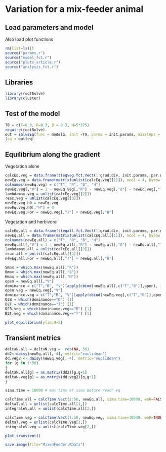 <!-- # --- -->
<!-- # title: "Main analysis" -->
<!-- # author: "Isabelle Boulangeat" -->
<!-- # date: "02/05/2018" -->
<!-- # output:  -->
<!-- #   html_document: -->
<!-- #       keep_md: yes -->
<!-- #       theme: cosmo -->
<!-- #       highlight: tango -->
<!-- #       number_sections: true -->
<!-- #       toc: true -->
<!-- # --- -->

<!-- library(rmarkdown) -->
<!-- library(knitr) -->
<!-- knit("MixedFeeder.Rmd", "MixedFeeder.md") -->


# Variation for a mix-feeder animal


## Load parameters and model

Also load plot functions
```r
rm(list=ls())
source("params.r")
source("model_fct.r")
source("plots_article.r")
source("analysis_fct.r")
```

## Libraries

```r
library(rootSolve)
library(cluster)
```


## Test of the model

```r
T0 = c(T=0.3, R=0.3, B = 0.3, H=5*375)
require(rootSolve)
out = solveEq(func = modelG, init =T0, parms = init.params, maxsteps = 10000)
(eq = out$eq)
```

## Equilibrium along the gradient

Vegetation alone

```r
calcEq.veg = data.frame(t(eqveg.fct.Vect(1:grad.div, init.params, par.name, par.clim)))
newEq.veg = data.frame(matrix(unlist(calcEq.veg[[1]]), ncol = 4, byrow = T))
colnames(newEq.veg) = c("T", "R", "B", "H")
newEq.veg[,"V"] = 1 - newEq.veg[,"R"] - newEq.veg[,"B"] - newEq.veg[,"T"]
lambdamax.veg = unlist(calcEq.veg[[2]])
reac.veg = unlist(calcEq.veg[[3]])
newEq.veg.h0 = newEq.veg
newEq.veg.h0[,"H"] = 0
newEq.veg.For = newEq.veg[,"T"] + newEq.veg[,"B"]
```

Vegetation and herbivore

```r
calcEq.all = data.frame(t(eqall.fct.Vect(1:grad.div, init.params, par.name, par.clim, modelG)))
newEq.all = data.frame(matrix(unlist(calcEq.all[[1]]), ncol = 4, byrow = T))
colnames(newEq.all) = c("T", "R", "B", "H")
newEq.all[,"V"] = 1 - newEq.all[,"R"] - newEq.all[,"B"] - newEq.all[,"T"]
lambdamax.all = unlist(calcEq.all[[3]])
reac.all = unlist(calcEq.all[[4]])
newEq.all.For = newEq.all[,"T"] + newEq.all[,"B"]

Smax = which.max(newEq.all[,"R"])
Bmax = which.max(newEq.all[,"B"])
Hmax = which.max(newEq.all[,"H"])
open = newEq.all[,"V"]
dominance = c("T","B", "V")[apply(cbind(newEq.all[,c("T","B")],open), 1, which.max)]
open.veg = newEq.veg[,"V"]
dominance.veg = c("T","B", "V")[apply(cbind(newEq.veg[,c("T","B")],open.veg), 1, which.max)]
O2B = which(dominance=="B") [1]
B2T = which(dominance=="T") [1]
O2B.veg = which(dominance.veg=="B") [1]
B2T.veg = which(dominance.veg=="T") [1]
```


```r
plot_equilibrium(ylim.H=5)
```

## Transient metrics


```r
deltaN.all = deltaN.veg =  rep(NA, 50)
dd2<-daisy(newEq.all[,-4], metric="euclidean")
dd.veg2 <- daisy(newEq.veg[,-4], metric="euclidean")
for (g in 1:50)
{
deltaN.all[g] = as.matrix(dd2)[g,g+1]
deltaN.veg[g] = as.matrix(dd.veg2)[g,g+1]
}

simu.time = 10000 # max time of simu before reach eq

calcTime.all = calcTime.Vect(1:50, newEq.all, simu.time=10000, woH=FALSE,init.params=init.params, model=modelG)
deltaT.all = unlist(calcTime.all[1,])
integraleV.all = unlist(calcTime.all[2,]) 

calcTime.veg = calcTime.Vect(1:50, newEq.veg, simu.time=10000, woH=TRUE, init.params=init.params, model=modelG)
deltaT.veg = unlist(calcTime.veg[1,])
integraleV.veg = unlist(calcTime.veg[2,]) 
```

```r
plot_transient()
```


```r
save.image(file="MixedFeeder.RData")
```
